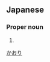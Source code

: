 ==Japanese==
{{ja-kanjitab|佳|音|里}}

===Proper noun===
{{ja-pos|proper|かおり}}
# {{given name|female|lang=ja}}

[[Category:Japanese female given names|かおり]]